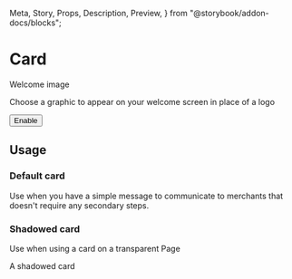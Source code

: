   Meta,
  Story,
  Props,
  Description,
  Preview,
} from "@storybook/addon-docs/blocks";

<Meta title="Components | Structure / Card" component={Card} />

# Card

<Description of={Card} />

<Preview withToolbar>
  <Story name="Example">
    <Card>
      <Stack distribution="equalSpacing" alignment="center" wrap={false}>
        <Stack wrap={false}>
          <User height={44} width={44} />
          <Stack vertical>
            <Heading>Welcome image</Heading>
            <p>
              Choose a graphic to appear on your welcome screen in place of a
              logo
            </p>
          </Stack>
        </Stack>
        <Button>Enable</Button>
      </Stack>
    </Card>
  </Story>
</Preview>

<Props of={Card} />

## Usage

### Default card

Use when you have a simple message to communicate to merchants that doesn't require any secondary steps.

### Shadowed card

Use when using a card on a transparent Page

<Preview>
  <Story name="Shadow">
    <div style={{ backgroundColor: "#f6f6f9", padding: "20px" }}>
      <Card shadow>A shadowed card</Card>
    </div>
  </Story>
</Preview>
